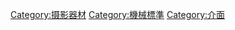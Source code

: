 {{Cat main|镜头接环}}
{{Commons cat|Lens mounts}}

[[Category:摄影器材|Category:摄影器材]]
[[Category:機械標準|Category:機械標準]]
[[Category:介面|Category:介面]]